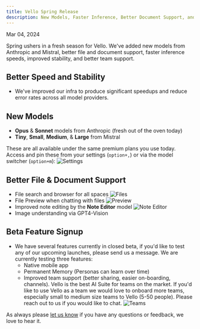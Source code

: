 ```yaml
---
title: Vello Spring Release 
description: New Models, Faster Inference, Better Document Support, and Beta Features
---
```

Mar 04, 2024

Spring ushers in a fresh season for Vello. We've added new models from Anthropic and Mistral, better file and document support, faster inference speeds, improved stability, and better team support.

## Better Speed and Stability
- We've improved our infra to produce significant speedups and reduce error rates across all model providers. 

## New Models
- **Opus** & **Sonnet** models from Anthropic (fresh out of the oven today)
- **Tiny**, **Small**, **Medium**, & **Large** from Mistral
    
These are all available under the same premium plans you use today. Access and pin these from your settings (`option+,`) or via the model switcher (`option+m`):
![Settings](https://d3cflkbt5y83mw.cloudfront.net/Screen-Shot-2024-03-04-19-37-47.36.png)

## Better File & Document Support
- File search and browser for all spaces
    ![Files](https://d3cflkbt5y83mw.cloudfront.net/Screen-Shot-2024-03-04-19-49-19.43.png)
- File Preview when chatting with files
    ![Preview](https://d3cflkbt5y83mw.cloudfront.net/Screen-Shot-2024-03-04-20-12-57.49.png)
- Improved note editing by the **Note Editor** model
    ![Note Editor](https://d3cflkbt5y83mw.cloudfront.net/Screen-Shot-2024-03-04-20-11-40.75.png)
- Image understanding via GPT4-Vision

## Beta Feature Signup
- We have several features currently in closed beta, if you'd like to test any of our upcoming launches, please send us a message.  We are currently testing three features:
  - Native mobile app
  - Permanent Memory (Personas can learn over time)
  - Improved team support (better sharing, easier on-boarding, channels). Vello is the best AI Suite for teams on the market. If you'd like to use Vello as a team we would love to onboard more teams, especially small to medium size teams to Vello (5-50 people).  Please reach out to us if you would like to chat.
   ![Teams](https://d3cflkbt5y83mw.cloudfront.net/nonofficial-interlaminar-paleoecological-mislights.png)
      
As always please [let us know](mailto:hello@vello.ai) if you have any questions or feedback, we love to hear it.
